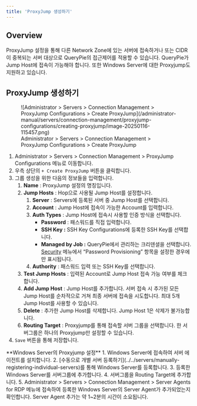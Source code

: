 ```yaml
---
title: 'ProxyJump 생성하기'
---
```



## Overview

ProxyJump 설정을 통해 다른 Network Zone에 있는 서버에 접속하거나 또는 CIDR이 중복되는 서버 대상으로 QueryPie의 접근제어를 적용할 수 있습니다. QueryPie가 Jump Host에 접속이 가능해야 합니다. 또한 Windows Server에 대한 Proxyjump도 지원하고 있습니다.


## ProxyJump 생성하기

<figure data-layout="center" data-align="center">
![Administrator &gt; Servers &gt; Connection Management &gt; ProxyJump Configurations &gt; Create ProxyJump](/administrator-manual/servers/connection-management/proxyjump-configurations/creating-proxyjump/image-20250116-115457.png)
<figcaption>
Administrator &gt; Servers &gt; Connection Management &gt; ProxyJump Configurations &gt; Create ProxyJump
</figcaption>
</figure>


1. Administrator &gt; Servers &gt; Connection Management &gt; ProxyJump Configurations 메뉴로 이동합니다.
2. 우측 상단의 `+ Create ProxyJump` 버튼을 클릭합니다. 
3. 그룹 생성을 위한 다음의 정보들을 입력합니다. 
    1.  **Name** : ProxyJump 설정의 명칭입니다.
    2.  **Jump Hosts** : Hop으로 사용될 Jump Host를 설정합니다.
        1.  **Server**  : Servers에 등록된 서버 중 Jump Host를 선택합니다. 
        2.  **Account**  : Jump Host에 접속이 가능한 Account를 입력합니다.
        3.  **Auth Types**  : Jump Host에 접속시 사용할 인증 방식을 선택합니다.
            *  **Password**  : 패스워드를 직접 입력합니다.
            *  **SSH Key :** SSH Key Configurations에 등록한 SSH Key를 선택합니다.
            *  **Managed by Job :** QueryPie에서 관리하는 크리덴셜을 선택합니다. [Security](https://chequer.atlassian.net/wiki/spaces/QM/pages/544178422/Security#%EC%84%9C%EB%B2%84-%EC%BB%A4%EB%84%A5%EC%85%98-%EB%B3%B4%EC%95%88-%EC%84%A4%EC%A0%95) 메뉴에서 “Password Provisioning” 항목을 설정한 경우에만 표시됩니다. 
        4.  **Authority**  : 패스워드 입력 또는 SSH Key를 선택합니다.
    3.  **Test Jump Hosts**  : 입력된 Account로 Jump Host 접속 가능 여부를 체크합니다.
    4.  **Add Jump Host**  : Jump Host를 추가합니다. 서버 접속 시 추가된 모든 Jump Host를 순차적으로 거쳐 최종 서버에 접속을 시도합니다. 최대 5개 Jump Host를 사용할 수 있습니다.
    5.  **Delete** : 추가한 Jump Host를 삭제합니다. Jump Host 1은 삭제가 불가능합니다.
    6.  **Routing Target** : Proxyjump를 통해 접속할 서버 그룹을 선택합니다. 한 서버그룹은 하나의 Proxyjump만 설정할 수 있습니다. 
4. `Save` 버튼을 통해 저장합니다. 

<Callout type="info">
**Windows Server의 Proxyjump 설정**
1. Windows Server에 접속하여 서버 에이전트를 설치합니다.
2. [수동으로 개별 서버 등록하기](../../servers/manually-registering-individual-servers)를 통해 Windows Server를 등록합니다.
3. 등록한 Windows Server를 서버그룹에 추가합니다.
4. 서버그룹을 Routing Target에 추가합니다.
5. Administrator &gt; Servers &gt; Connection Management &gt; Server Agents for RDP 메뉴에 접속하여 등록한 Windows Server의 Server Agent가 추가되었는지 확인합니다. Server Agent 추가는 약 1~2분의 시간이 소요됩니다.
</Callout>
